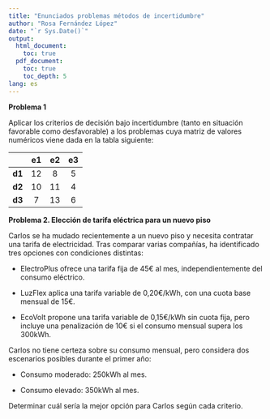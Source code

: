 ```yaml
---
title: "Enunciados problemas métodos de incertidumbre"
author: "Rosa Fernández López"
date: "`r Sys.Date()`"
output:
  html_document:
    toc: true
  pdf_document:
    toc: true
    toc_depth: 5
lang: es
---
```


**Problema 1**

Aplicar los criterios de decisión bajo incertidumbre (tanto en situación favorable
como desfavorable) a los problemas cuya matriz de valores numéricos viene dada en la tabla siguiente:

|  | e1 | e2 | e3 |
|:------|:----:|:----:|:----:|
| **d1**| 12 | 8  | 5  |
| **d2**| 10 | 11 | 4  |
| **d3**| 7  | 13 | 6  |


**Problema 2. Elección de tarifa eléctrica para un nuevo piso**

Carlos se ha mudado recientemente a un nuevo piso y necesita contratar una tarifa de electricidad. Tras comparar varias compañías, ha identificado tres opciones con condiciones distintas:

- ElectroPlus ofrece una tarifa fija de 45€ al mes, independientemente del consumo eléctrico.

- LuzFlex aplica una tarifa variable de 0,20€/kWh, con una cuota base mensual de 15€.

- EcoVolt propone una tarifa variable de 0,15€/kWh sin cuota fija, pero incluye una penalización de 10€ si el consumo mensual supera los 300kWh.

Carlos no tiene certeza sobre su consumo mensual, pero considera dos escenarios posibles durante el primer año:

- Consumo moderado: 250kWh al mes.

- Consumo elevado: 350kWh al mes.

Determinar cuál sería la mejor opción para Carlos según cada criterio.
